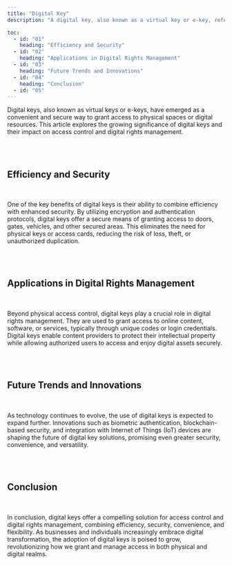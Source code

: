 ```yaml
---
title: "Digital Key"
description: "A digital key, also known as a virtual key or e-key, refers to a secure digital authentication credential that grants access to a physical space or digital resource. In the context of physical access control, a digital key is often a smartphone app or electronic token that replaces traditional physical keys or access cards. It uses encryption and authentication protocols to verify the identity of the holder and authorize access to doors, gates, vehicles, or other secured areas. Digital keys are also used in digital rights management to grant access to online content, software, or services, typically through unique codes or login credentials."

toc:
  - id: "01"
    heading: "Efficiency and Security"
  - id: "02"
    heading: "Applications in Digital Rights Management"
  - id: "03"
    heading: "Future Trends and Innovations"
  - id: "04"
    heading: "Conclusion"
  - id: "05"
---
```


Digital keys, also known as virtual keys or e-keys, have emerged as a convenient and secure way to grant access to physical spaces or digital resources. This article explores the growing significance of digital keys and their impact on access control and digital rights management.

<br />
<br />

## Efficiency and Security

<br />

One of the key benefits of digital keys is their ability to combine efficiency with enhanced security. By utilizing encryption and authentication protocols, digital keys offer a secure means of granting access to doors, gates, vehicles, and other secured areas. This eliminates the need for physical keys or access cards, reducing the risk of loss, theft, or unauthorized duplication.

<br />
<br />

## Applications in Digital Rights Management

<br />

Beyond physical access control, digital keys play a crucial role in digital rights management. They are used to grant access to online content, software, or services, typically through unique codes or login credentials. Digital keys enable content providers to protect their intellectual property while allowing authorized users to access and enjoy digital assets securely.

<br />
<br />

## Future Trends and Innovations

<br />

As technology continues to evolve, the use of digital keys is expected to expand further. Innovations such as biometric authentication, blockchain-based security, and integration with Internet of Things (IoT) devices are shaping the future of digital key solutions, promising even greater security, convenience, and versatility.

<br />
<br />

## Conclusion

<br />

In conclusion, digital keys offer a compelling solution for access control and digital rights management, combining efficiency, security, convenience, and flexibility. As businesses and individuals increasingly embrace digital transformation, the adoption of digital keys is poised to grow, revolutionizing how we grant and manage access in both physical and digital realms.

<br />
<br />
